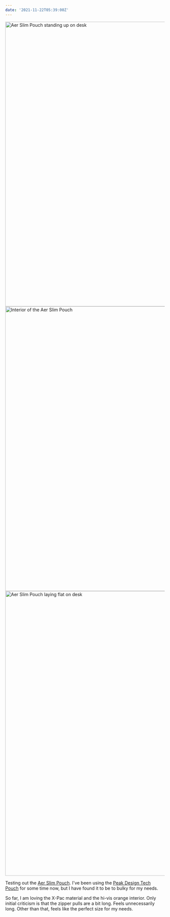 ```yaml
---
date: '2021-11-22T05:39:00Z'
---
```

<Slideshow>
  <Image
    src="https://res.cloudinary.com/alexcarpenter/image/upload/c_scale,w_1200/v1637598933/Personal%20Website/IMG_0909.jpg"
    width="1200"
    height="900"
    alt="Aer Slim Pouch standing up on desk"
  />
  <Image
    src="https://res.cloudinary.com/alexcarpenter/image/upload/c_scale,w_1200/v1637598919/Personal%20Website/IMG_0912.jpg"
    width="1200"
    height="900"
    alt="Interior of the Aer Slim Pouch"
  />
  <Image
    src="https://res.cloudinary.com/alexcarpenter/image/upload/c_scale,w_1200/v1637598934/Personal%20Website/IMG_0911.jpg"
    width="1200"
    height="900"
    alt="Aer Slim Pouch laying flat on desk"
  />
</Slideshow>

Testing out the [Aer Slim Pouch](https://www.aersf.com/slim-pouch-xpac-black). I've been using the [Peak Design Tech Pouch](https://www.peakdesign.com/products/tech-pouch) for some time now, but I have found it to be to bulky for my needs.

So far, I am loving the X-Pac material and the hi-vis orange interior. Only initial criticism is that the zipper pulls are a bit long. Feels unnecessarily long. Other than that, feels like the perfect size for my needs.